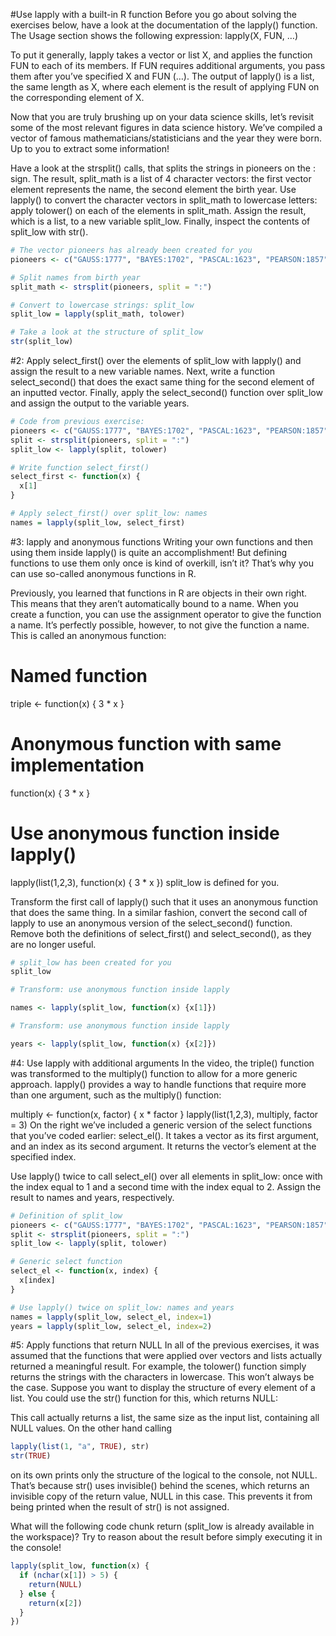 #Use lapply with a built-in R function
Before you go about solving the exercises below, have a look at the documentation of the lapply() function. The Usage section shows the following expression:
lapply(X, FUN, ...)

To put it generally, lapply takes a vector or list X, and applies the function FUN to each of its members. If FUN requires additional arguments, you pass them after you've specified X and FUN (...). The output of lapply() is a list, the same length as X, where each element is the result of applying FUN on the corresponding element of X.

Now that you are truly brushing up on your data science skills, let's revisit some of the most relevant figures in data science history. We've compiled a vector of famous mathematicians/statisticians and the year they were born. Up to you to extract some information!



Have a look at the strsplit() calls, that splits the strings in pioneers on the : sign. The result, split_math is a list of 4 character vectors: the first vector element represents the name, the second element the birth year.
Use lapply() to convert the character vectors in split_math to lowercase letters: apply tolower() on each of the elements in split_math. Assign the result, which is a list, to a new variable split_low.
Finally, inspect the contents of split_low with str().


```r
# The vector pioneers has already been created for you
pioneers <- c("GAUSS:1777", "BAYES:1702", "PASCAL:1623", "PEARSON:1857")

# Split names from birth year
split_math <- strsplit(pioneers, split = ":")

# Convert to lowercase strings: split_low
split_low = lapply(split_math, tolower)

# Take a look at the structure of split_low
str(split_low)
```




#2:
Apply select_first() over the elements of split_low with lapply() and assign the result to a new variable names.
Next, write a function select_second() that does the exact same thing for the second element of an inputted vector.
Finally, apply the select_second() function over split_low and assign the output to the variable years.
```r
# Code from previous exercise:
pioneers <- c("GAUSS:1777", "BAYES:1702", "PASCAL:1623", "PEARSON:1857")
split <- strsplit(pioneers, split = ":")
split_low <- lapply(split, tolower)

# Write function select_first()
select_first <- function(x) {
  x[1]
}

# Apply select_first() over split_low: names
names = lapply(split_low, select_first)
```





#3: lapply and anonymous functions
Writing your own functions and then using them inside lapply() is quite an accomplishment! But defining functions to use them only once is kind of overkill, isn't it? That's why you can use so-called anonymous functions in R.

Previously, you learned that functions in R are objects in their own right. This means that they aren't automatically bound to a name. When you create a function, you can use the assignment operator to give the function a name. It's perfectly possible, however, to not give the function a name. This is called an anonymous function:

# Named function
triple <- function(x) { 3 * x }

# Anonymous function with same implementation
function(x) { 3 * x }

# Use anonymous function inside lapply()
lapply(list(1,2,3), function(x) { 3 * x })
split_low is defined for you.


Transform the first call of lapply() such that it uses an anonymous function that does the same thing.
In a similar fashion, convert the second call of lapply to use an anonymous version of the select_second() function.
Remove both the definitions of select_first() and select_second(), as they are no longer useful.


```r
# split_low has been created for you
split_low

# Transform: use anonymous function inside lapply

names <- lapply(split_low, function(x) {x[1]})

# Transform: use anonymous function inside lapply

years <- lapply(split_low, function(x) {x[2]})
```




#4: Use lapply with additional arguments
In the video, the triple() function was transformed to the multiply() function to allow for a more generic approach. lapply() provides a way to handle functions that require more than one argument, such as the multiply() function:

multiply <- function(x, factor) {
  x * factor
}
lapply(list(1,2,3), multiply, factor = 3)
On the right we've included a generic version of the select functions that you've coded earlier: select_el(). It takes a vector as its first argument, and an index as its second argument. It returns the vector's element at the specified index.


Use lapply() twice to call select_el() over all elements in split_low: once with the index equal to 1 and a second time with the index equal to 2. Assign the result to names and years, respectively.


```r
# Definition of split_low
pioneers <- c("GAUSS:1777", "BAYES:1702", "PASCAL:1623", "PEARSON:1857")
split <- strsplit(pioneers, split = ":")
split_low <- lapply(split, tolower)

# Generic select function
select_el <- function(x, index) {
  x[index]
}

# Use lapply() twice on split_low: names and years
names = lapply(split_low, select_el, index=1)
years = lapply(split_low, select_el, index=2)
```

#5: Apply functions that return NULL
In all of the previous exercises, it was assumed that the functions that were applied over vectors and lists actually returned a meaningful result. For example, the tolower() function simply returns the strings with the characters in lowercase. This won't always be the case. Suppose you want to display the structure of every element of a list. You could use the str() function for this, which returns NULL:

This call actually returns a list, the same size as the input list, containing all NULL values. On the other hand calling
```r
lapply(list(1, "a", TRUE), str)
str(TRUE)

```

on its own prints only the structure of the logical to the console, not NULL. That's because str() uses invisible() behind the scenes, which returns an invisible copy of the return value, NULL in this case. This prevents it from being printed when the result of str() is not assigned.

What will the following code chunk return (split_low is already available in the workspace)? Try to reason about the result before simply executing it in the console!

```r
lapply(split_low, function(x) {
  if (nchar(x[1]) > 5) {
    return(NULL)
  } else {
    return(x[2])
  }
})
```



